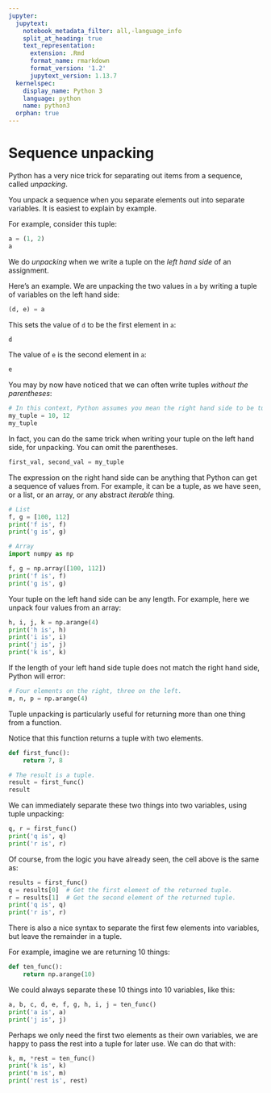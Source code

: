 ```yaml
---
jupyter:
  jupytext:
    notebook_metadata_filter: all,-language_info
    split_at_heading: true
    text_representation:
      extension: .Rmd
      format_name: rmarkdown
      format_version: '1.2'
      jupytext_version: 1.13.7
  kernelspec:
    display_name: Python 3
    language: python
    name: python3
  orphan: true
---
```


# Sequence unpacking

Python has a very nice trick for separating out items from a sequence, called *unpacking*.

You unpack a sequence when you separate elements out into separate variables.  It is easiest to explain by example.

For example, consider this tuple:

```python
a = (1, 2)
a
```

We do *unpacking* when we write a tuple on the *left hand side* of an
assignment.

Here's an example.  We are unpacking the two values in `a` by writing a tuple of variables on the left hand side:

```python
(d, e) = a
```

This sets the value of `d` to be the first element in `a`:

```python
d
```

The value of `e` is the second element in `a`:

```python
e
```

You may by now have noticed that we can often write tuples *without the parentheses*:

```python
# In this context, Python assumes you mean the right hand side to be tuple.
my_tuple = 10, 12
my_tuple
```

In fact, you can do the same trick when writing your tuple on the left hand
side, for unpacking.  You can omit the parentheses.

```python
first_val, second_val = my_tuple
```

The expression on the right hand side can be anything that Python can get a sequence of values from.  For example, it can be a tuple, as we have seen, or a list, or an array, or any abstract *iterable* thing.

```python
# List
f, g = [100, 112]
print('f is', f)
print('g is', g)
```

```python
# Array
import numpy as np

f, g = np.array([100, 112])
print('f is', f)
print('g is', g)
```

Your tuple on the left hand side can be any length.  For example, here we unpack four values from an array:

```python
h, i, j, k = np.arange(4)
print('h is', h)
print('i is', i)
print('j is', j)
print('k is', k)
```

If the length of your left hand side tuple does not match the right hand side, Python will error:

```python
# Four elements on the right, three on the left.
m, n, p = np.arange(4)
```

Tuple unpacking is particularly useful for returning more than one thing from a function.

Notice that this function returns a tuple with two elements.

```python
def first_func():
    return 7, 8
```

```python
# The result is a tuple.
result = first_func()
result
```

We can immediately separate these two things into two variables, using tuple unpacking:

```python
q, r = first_func()
print('q is', q)
print('r is', r)
```

Of course, from the logic you have already seen, the cell above is the same
as:

```python
results = first_func()
q = results[0]  # Get the first element of the returned tuple.
r = results[1]  # Get the second element of the returned tuple.
print('q is', q)
print('r is', r)
```

There is also a nice syntax to separate the first few elements into variables, but leave the remainder in a tuple.

For example, imagine we are returning 10 things:

```python
def ten_func():
    return np.arange(10)
```

We could always separate these 10 things into 10 variables, like this:

```python
a, b, c, d, e, f, g, h, i, j = ten_func()
print('a is', a)
print('j is', j)
```

Perhaps we only need the first two elements as their own variables, we are happy to pass the rest into a tuple for later use.  We can do that with:


```python
k, m, *rest = ten_func()
print('k is', k)
print('m is', m)
print('rest is', rest)
```
